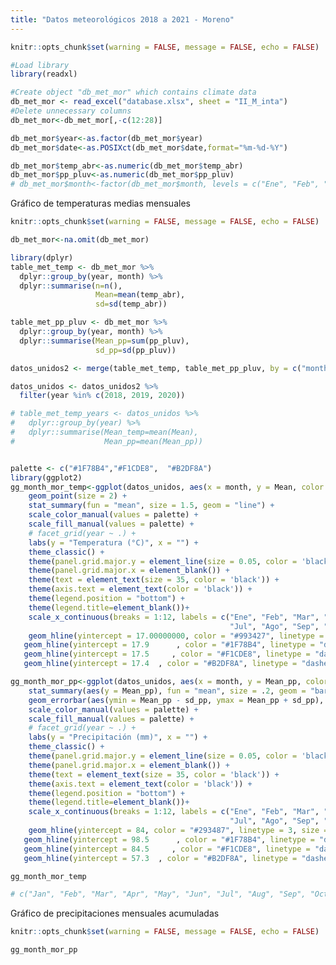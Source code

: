 ```yaml
---
title: "Datos meteorológicos 2018 a 2021 - Moreno"
---
```


```r
knitr::opts_chunk$set(warning = FALSE, message = FALSE, echo = FALSE)

#Load library
library(readxl)

#Create object "db_met_mor" which contains climate data
db_met_mor <- read_excel("database.xlsx", sheet = "II_M_inta")
#Delete unnecessary columns
db_met_mor<-db_met_mor[,-c(12:28)]

db_met_mor$year<-as.factor(db_met_mor$year)
db_met_mor$date<-as.POSIXct(db_met_mor$date,format="%m-%d-%Y")

db_met_mor$temp_abr<-as.numeric(db_met_mor$temp_abr)
db_met_mor$pp_pluv<-as.numeric(db_met_mor$pp_pluv)
# db_met_mor$month<-factor(db_met_mor$month, levels = c("Ene", "Feb", "Mar", "Abr", "May", "Jun", "Jul", "Ago", "Sep", "Oct", "Nov", "Dic"))

```

Gráfico de temperaturas medias mensuales
```r
knitr::opts_chunk$set(warning = FALSE, message = FALSE, echo = FALSE)

db_met_mor<-na.omit(db_met_mor)

library(dplyr)
table_met_temp <- db_met_mor %>%
  dplyr::group_by(year, month) %>%
  dplyr::summarise(n=n(),
                   Mean=mean(temp_abr),
                   sd=sd(temp_abr))

table_met_pp_pluv <- db_met_mor %>%
  dplyr::group_by(year, month) %>%
  dplyr::summarise(Mean_pp=sum(pp_pluv),
                   sd_pp=sd(pp_pluv))

datos_unidos2 <- merge(table_met_temp, table_met_pp_pluv, by = c("month", "year"))

datos_unidos <- datos_unidos2 %>%
  filter(year %in% c(2018, 2019, 2020))

# table_met_temp_years <- datos_unidos %>% 
#   dplyr::group_by(year) %>%
#   dplyr::summarise(Mean_temp=mean(Mean),
#                    Mean_pp=mean(Mean_pp))


palette <- c("#1F78B4","#F1CDE8",  "#B2DF8A")
library(ggplot2)
gg_month_mor_temp<-ggplot(datos_unidos, aes(x = month, y = Mean, color = year, fill = year, width = 1)) +
    geom_point(size = 2) +
    stat_summary(fun = "mean", size = 1.5, geom = "line") +
    scale_color_manual(values = palette) +
    scale_fill_manual(values = palette) +
    # facet_grid(year ~ .) +
    labs(y = "Temperatura (°C)", x = "") +
    theme_classic() +
    theme(panel.grid.major.y = element_line(size = 0.05, color = 'black')) +
    theme(panel.grid.major.x = element_blank()) +
    theme(text = element_text(size = 35, color = 'black')) +
    theme(axis.text = element_text(color = 'black')) +
    theme(legend.position = "bottom") +
    theme(legend.title=element_blank())+
    scale_x_continuous(breaks = 1:12, labels = c("Ene", "Feb", "Mar", "Abr", "May", "Jun",
                                                 "Jul", "Ago", "Sep", "Oct", "Nov", "Dic"))+
    geom_hline(yintercept = 17.00000000, color = "#993427", linetype = "dotted", size = 1.8)+
   geom_hline(yintercept = 17.9      , color = "#1F78B4", linetype = "dashed", size = 1.5) +
   geom_hline(yintercept = 17.5     , color = "#F1CDE8", linetype = "dashed", size = 1.5) +
   geom_hline(yintercept = 17.4  , color = "#B2DF8A", linetype = "dashed", size = 1.5)

gg_month_mor_pp<-ggplot(datos_unidos, aes(x = month, y = Mean_pp, color = year, fill = year, width = 0.8)) +
    stat_summary(aes(y = Mean_pp), fun = "mean", size = .2, geom = "bar", position = position_dodge(0.8), color = "blue") +
    geom_errorbar(aes(ymin = Mean_pp - sd_pp, ymax = Mean_pp + sd_pp), width = .1, position = position_dodge(0.8)) +
    scale_color_manual(values = palette) +
    scale_fill_manual(values = palette) +
    # facet_grid(year ~ .) +
    labs(y = "Precipitación (mm)", x = "") +
    theme_classic() +
    theme(panel.grid.major.y = element_line(size = 0.05, color = 'black')) +
    theme(panel.grid.major.x = element_blank()) +
    theme(text = element_text(size = 35, color = 'black')) +
    theme(axis.text = element_text(color = 'black')) +
    theme(legend.position = "bottom") +
    theme(legend.title=element_blank())+
    scale_x_continuous(breaks = 1:12, labels = c("Ene", "Feb", "Mar", "Abr", "May", "Jun",
                                                 "Jul", "Ago", "Sep", "Oct", "Nov", "Dic"))+
    geom_hline(yintercept = 84, color = "#293487", linetype = 3, size = 1.8)+
   geom_hline(yintercept = 98.5      , color = "#1F78B4", linetype = "dashed", size = 1.5) +
   geom_hline(yintercept = 84.5     , color = "#F1CDE8", linetype = "dashed", size = 1.5) +
   geom_hline(yintercept = 57.3  , color = "#B2DF8A", linetype = "dashed", size = 1.5)

gg_month_mor_temp

# c("Jan", "Feb", "Mar", "Apr", "May", "Jun", "Jul", "Aug", "Sep", "Oct", "Nov", "Dec")

```

Gráfico de precipitaciones mensuales acumuladas

```r
knitr::opts_chunk$set(warning = FALSE, message = FALSE, echo = FALSE)

gg_month_mor_pp

```
